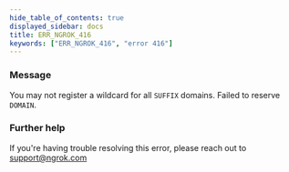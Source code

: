 ```yaml
---
hide_table_of_contents: true
displayed_sidebar: docs
title: ERR_NGROK_416
keywords: ["ERR_NGROK_416", "error 416"]
---
```


### Message

You may not register a wildcard for all `SUFFIX` domains. Failed to reserve `DOMAIN`.

### Further help

If you're having trouble resolving this error, please reach out to [support@ngrok.com](mailto:support@ngrok.com?subject=Help%20with%20ERR_NGROK_416)

